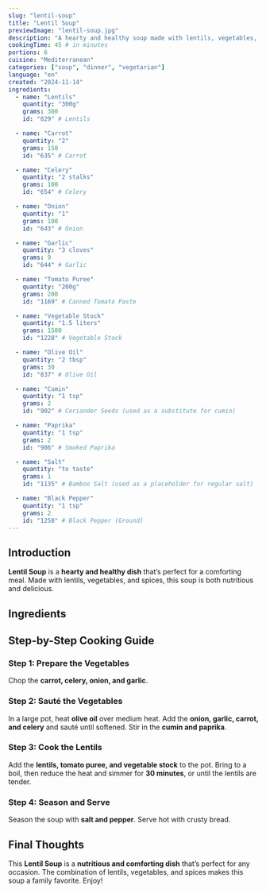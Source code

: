 ```yaml
---
slug: "lentil-soup"
title: "Lentil Soup"
previewImage: "lentil-soup.jpg"
description: "A hearty and healthy soup made with lentils, vegetables, and spices, perfect for a comforting meal."
cookingTime: 45 # in minutes
portions: 6
cuisine: "Mediterranean"
categories: ["soup", "dinner", "vegetarian"]
language: "en"
created: "2024-11-14"
ingredients:
  - name: "Lentils"
    quantity: "300g"
    grams: 300
    id: "829" # Lentils

  - name: "Carrot"
    quantity: "2"
    grams: 150
    id: "635" # Carrot

  - name: "Celery"
    quantity: "2 stalks"
    grams: 100
    id: "654" # Celery

  - name: "Onion"
    quantity: "1"
    grams: 100
    id: "643" # Onion

  - name: "Garlic"
    quantity: "3 cloves"
    grams: 9
    id: "644" # Garlic

  - name: "Tomato Puree"
    quantity: "200g"
    grams: 200
    id: "1169" # Canned Tomato Paste

  - name: "Vegetable Stock"
    quantity: "1.5 liters"
    grams: 1500
    id: "1228" # Vegetable Stock

  - name: "Olive Oil"
    quantity: "2 tbsp"
    grams: 30
    id: "837" # Olive Oil

  - name: "Cumin"
    quantity: "1 tsp"
    grams: 2
    id: "902" # Coriander Seeds (used as a substitute for cumin)

  - name: "Paprika"
    quantity: "1 tsp"
    grams: 2
    id: "906" # Smoked Paprika

  - name: "Salt"
    quantity: "to taste"
    grams: 1
    id: "1135" # Bamboo Salt (used as a placeholder for regular salt)

  - name: "Black Pepper"
    quantity: "1 tsp"
    grams: 2
    id: "1258" # Black Pepper (Ground)
---
```



## Introduction

**Lentil Soup** is a **hearty and healthy dish** that’s perfect for a comforting meal. Made with lentils, vegetables, and spices, this soup is both nutritious and delicious.

## Ingredients

<IngredientsList
  ingredients={frontmatter.ingredients}
  portions={frontmatter.portions}
/>

## Step-by-Step Cooking Guide

### Step 1: Prepare the Vegetables

Chop the **carrot, celery, onion, and garlic**.

<CookingStep
  action="cutting-vegetables-mix-tomato-onion-green"
  alt="Chopping vegetables for lentil soup"
/>

### Step 2: Sauté the Vegetables

In a large pot, heat **olive oil** over medium heat. Add the **onion, garlic, carrot, and celery** and sauté until softened. Stir in the **cumin and paprika**.

<CookingStep action="large-pot-vegetables" alt="Sautéing vegetables in a pot" />

### Step 3: Cook the Lentils

Add the **lentils, tomato puree, and vegetable stock** to the pot. Bring to a boil, then reduce the heat and simmer for **30 minutes**, or until the lentils are tender.

<CookingStep
  action="stirring-soupPot-red-soup"
  alt="Simmering lentil soup in a pot"
/>

### Step 4: Season and Serve

Season the soup with **salt and pepper**. Serve hot with crusty bread.

## Final Thoughts

This **Lentil Soup** is a **nutritious and comforting dish** that’s perfect for any occasion. The combination of lentils, vegetables, and spices makes this soup a family favorite. Enjoy!

<NutritionFacts ingredients={frontmatter.ingredients} />

